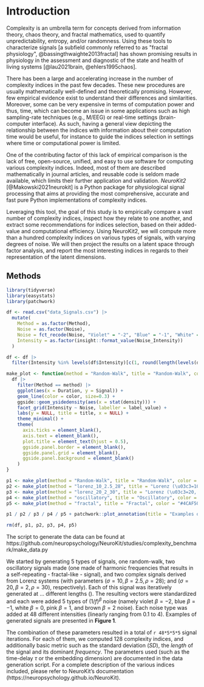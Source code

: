 # Introduction

Complexity is an umbrella term for concepts derived from information theory, chaos theory, and fractal mathematics, used to quantify unpredictability, entropy, and/or randomness. Using these tools to characterize signals [a subfield commonly referred to as "fractal physiology", @bassingthwaighte2013fractal] has shown promising results in physiology in the assessment and diagnostic of the state and health of living systems [@lau2021brain, @ehlers1995chaos].

There has been a large and accelerating increase in the number of complexity indices in the past few decades. These new procedures are usually mathematically well-defined and theoretically promising. However, few empirical evidence exist to understand their differences and similarities. Moreover, some can be very expensive in terms of computation power and thus, time, which can become an issue in some applications such as high sampling-rate techniques (e.g., M/EEG) or real-time settings (brain-computer interface). As such, having a general view depicting the relationship between the indices with information about their computation time would be useful, for instance to guide the indices selection in settings where time or computational power is limited.

One of the contributing factor of this lack of empirical comparison is the lack of free, open-source, unified, and easy to use software for computing various complexity indices. Indeed, most of them are described mathematically in journal articles, and reusable code is seldom made available, which limits their further application and validation. *NeuroKit2* [@Makowski2021neurokit] is a Python package for physiological signal processing that aims at providing the most comprehensive, accurate and fast pure Python implementations of complexity indices.

Leveraging this tool, the goal of this study is to empirically compare a vast number of complexity indices, inspect how they relate to one another, and extract some recommendations for indices selection, based on their added-value and computational efficiency. Using NeuroKit2, we will compute more than a hundred complexity indices on various types of signals, with varying degrees of noise. We will then project the results on a latent space through factor analysis, and report the most interesting indices in regards to their representation of the latent dimensions.


## Methods

```r
library(tidyverse)
library(easystats)
library(patchwork)

df <- read.csv("data_Signals.csv") |>
  mutate(
    Method = as.factor(Method),
    Noise = as.factor(Noise),
    Noise = fct_recode(Noise, "Violet" = "-2", "Blue" = "-1", "White" = "0", "Pink" = "1", "Brown" = "2"),
    Intensity = as.factor(insight::format_value(Noise_Intensity))
  )

df <- df |>
  filter(Intensity %in% levels(df$Intensity)[c(1, round(length(levels(df$Intensity)) / 3), length(levels(df$Intensity)))])

make_plot <- function(method = "Random-Walk", title = "Random-Walk", color = "red") {
  df |>
    filter(Method == method) |>
    ggplot(aes(x = Duration, y = Signal)) +
    geom_line(color = color, size=0.3) +
    ggside::geom_ysidedensity(aes(x = stat(density))) +
    facet_grid(Intensity ~ Noise, labeller = label_value) +
    labs(y = NULL, title = title, x = NULL) +
    theme_minimal() +
    theme(
      axis.ticks = element_blank(),
      axis.text = element_blank(),
      plot.title = element_text(hjust = 0.5),
      ggside.panel.border = element_blank(),
      ggside.panel.grid = element_blank(),
      ggside.panel.background = element_blank()
    )
}

p1 <- make_plot(method = "Random-Walk", title = "Random-Walk", color = "#795548")
p2 <- make_plot(method = "lorenz_10_2.5_28", title = "Lorenz (\u03c3=10, \u03B2=2.5, \u03C1=28)", color = "#FF5722")
p3 <- make_plot(method = "lorenz_20_2_30", title = "Lorenz (\u03c3=20, \u03B2=2, \u03C1=30)", color = "#E91E63")
p4 <- make_plot(method = "oscillatory", title = "Oscillatory", color = "#2196F3")
p5 <- make_plot(method = "fractal", title = "Fractal", color = "#4CAF50")

p1 / p2 / p3 / p4 / p5 + patchwork::plot_annotation(title = "Examples of Simulated Signals", theme = theme(plot.title = element_text(face = "bold", hjust = 0.5)))

rm(df, p1, p2, p3, p4, p5)
```

The script to generate the data can be found at https://github.com/neuropsychology/NeuroKit/studies/complexity_benchmark/make_data.py

We started by generating 5 types of signals, one random-walk, two oscillatory signals made (one made of harmonic frequencies that results in a self-repeating - fractal-like - signal), and two complex signals derived from Lorenz systems (with parameters ($\sigma = 10, \beta = 2.5, \rho = 28$); and ($\sigma = 20, \beta = 2, \rho = 30$), respectively). Each of this signal was iteratively generated at ... different lengths (). The resulting vectors were standardized and each were added 5 types of $(1/f)^\beta$ noise (namely violet $\beta=-2$, blue $\beta=-1$, white $\beta=0$, pink $\beta=1$, and brown $\beta=2$ noise). Each noise type was added at 48 different intensities (linearly ranging from 0.1 to 4). Examples of generated signals are presented in **Figure 1**.

The combination of these parameters resulted in a total of `r 48*5*5*5` signal iterations. For each of them, we computed 128 complexity indices, and additionally basic metric such as the standard deviation (*SD*), the *length* of the signal and its dominant *frequency*. The parameters used (such as the time-delay $\tau$ or the embedding dimension) are documented in the data generation script. For a complete description of the various indices included, please refer to NeuroKit's documentation (https://neuropsychology.github.io/NeuroKit).

